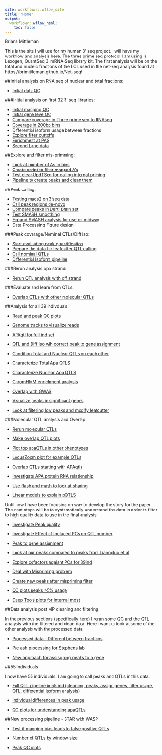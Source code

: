 ```yaml
---
site: workflowr::wflow_site
title: "Home"
output:
  workflowr::wflow_html:
    toc: false
---
```

Briana Mittleman  


This is the site I will use for my human 3' seq project. I will have my workflow and analysis here. The three prime seq protocol I am using is Lexogen, QuantSeq 3' mRNA-Seq library kit. The first analysis will be on the total and nucleic fractions of the LCL used in the net-seq analysis found at https://brimittleman.github.io/Net-seq/  


##Initial analysis on RNA seq of nuclear and total fractions: 

* [Initial data QC](total.nuc.rnaseq.html)  

###Initial analysis on first 32 3' seq libraries:  
  
* [Initial mapping QC](initial_map_qc.html) 
* [Initial gene leve QC](initial_gene_qc.html)  
* [Compare coverage in Three prime seq to RNAseq](cov.analysis.threeprime1.html)  
* [Coverage in 200bp bins](cov200bpwind.html)  
* [Differential isoform usage between fractions](dif.iso.usage.leafcutter.html)  
* [Explore filter cuttoffs](explore.filters.html)  
* [Enrichment at PAS](enrichmentPAS.html)    
* [Second Lane data](comb.lanes.qc.html)  


##Explore and filter mis-primming:  
  
* [Look at number of As in bins](a.content.html)  
* [Create script to filter mapped A's](filter_As.html)  
* [Test cleanUpdTSeq for calling internal priming](cleanupdtseq.internalpriming.html)  
* [Pipeline to create peaks and clean them](peak.cov.pipeline.html)  


##Peak calling:  

* [Testing macs2 on 3'seq data](test.max2.html)  
* [Call peak regions de-novo](deNovopeakcalling.html)
* [Compare peaks in Derti Brain set](eval.brain.html)  
* [Test SMASH smoothing](test.smash.html)  
* [Expand SMASH analysis for use on midway](expand.smash.html)  
* [Data Processing Figure design](dataprocfigures.html)  


###Peak coverage/Nominal QTLs/Diff iso:  

* [Start evaluating peak quantificaiton](28ind.peak.explore.html)  
* [Prepare the data for leafcutter QTL calling](pheno.leaf.comb.html)
* [Call nominal QTLs](apaQTLwLeafcutter.html)  
* [Differential Isoform pipeline](diff_iso_pipeline.html)  


###Rerun analysis opp strand:  

* [Rerun QTL analysis with off strand](peakOverlap_oppstrand.html)  

###Evaluate and learn from QTLs:  

* [Overlap QTLs with other molecular QTLs](overlap_qtls.html)


##Analysis for all 39 indivduals:  

* [Read and peak QC plots](39indQC.html)

* [Genome tracks to visualize reads](genometrack_figs.html)

* [APAqtl for full ind set](apaQTLsAllInd.html)

* [QTL and Diff iso wih correct peak to gene assignment](PeakToGeneAssignment.html)

* [Condition Total and Nuclear QTLs on each other](conditionAPAqtlFraction.html)

* [Characterize Total Apa QTLS](characterizeTotalApaQtls.html)  

* [Characterize Nuclear Apa QTLS](characterizeNuclearApaQtls.html)  

* [ChromHMM enrichment analysis](chromHmm_enrichment.html)

* [Overlap with GWAS](apaQTLoverlapGWAS.html)  

* [Visualize peaks in significant genes](peakGeneCovEx.html)

* [Look  at filtering low peaks and modify leafcutter](modifyLeafcutter.html)  


###Molecular QTL analysis and Overlap:

* [Rerun molecular QTLs](callMolQTLS.html)

* [Make overlap QTL plots](overlapMolQTL.html)  

* [Plot top apaQTLs in other phenotypes](swarmPlots_QTLs.html)  

* [LocusZoom plot for example QTLs](locusZoom.html)

* [Overlap QTLs starting with APAqtls](overlapMolQTL.opposite.html)  

* [Investigate APA protein RNA relationship](apa_prot_overlap.html)  

* [Use flash and mash to look at sharing](flash2mash.html)

* [Linear models to explain pQTLS](explainpQTLs.html)

Until now I have been focusing on way to develop the story for the paper. The next steps will be to systematically understand the data in order to filter to high quality data to use in the final analysis. 


* [Investigate Peak quality](understandPeaks.html)  

* [Investigate Effect of included PCs on QTL number](QTLsbyPCnum.html)  

* [Peak to gene assignment](InvestigatePeak2GeneAssignment.html)  

* [Look at our peaks compared to peaks from Lianogluo et al](CompareLianoglouData.html)
  
* [Explore cofactors agaisnt PCs for 39ind](CovariateOnPCs.html)  

* [Deal with Mispriming problem](mispriming_approach.html)

* [Create new peaks after mispriming filter](NewPeakPostMP.html)

* [QC plots peaks >5% usage](peakQCPPlots.html)

* [Deep Tools plots for internal most](proxDeepToolsPlot.html)


##Data analysis post MP cleaning and filtering  

In the previous sections (specifically [here](NewPeakPostMP.html)) I reran some QC and the QTL analysis with the filtered and clean data. Here I want to look at some of the other analysis with the processed data.  

* [Processed data - Different between fractions](FractionDiffProcessed.html)

* [Pre ash processing for Stephens lab](PreAshExplore.html)  

* [New approach for assisgning peaks to a gene](ApproachForGeneAssignment.html)  

##55 Individuals  

I now have 55 individuals. I am going to call peaks and QTLs in this data.  

* [Full QTL pipeline in 55 ind (cleaning, peaks, assign genes, filter usage, QTL, differential isoform analysis)](pipeline_55Ind.html)  

* [Individual differences in peak usage](IndPeakUsageDiff.html)  

* [QC plots for understanding apaQTLs](QConApaQTLs.html)


##New processing pipeline - STAR with WASP  

* [Test if mapping bias leads to false positive QTLs](accountMapBias.html)

* [Number of QTLs by window size](TestQTLbySizeRegion.html)  

* [Peak QC plots](peakQCplotsSTARprocessing.Rmd)  


